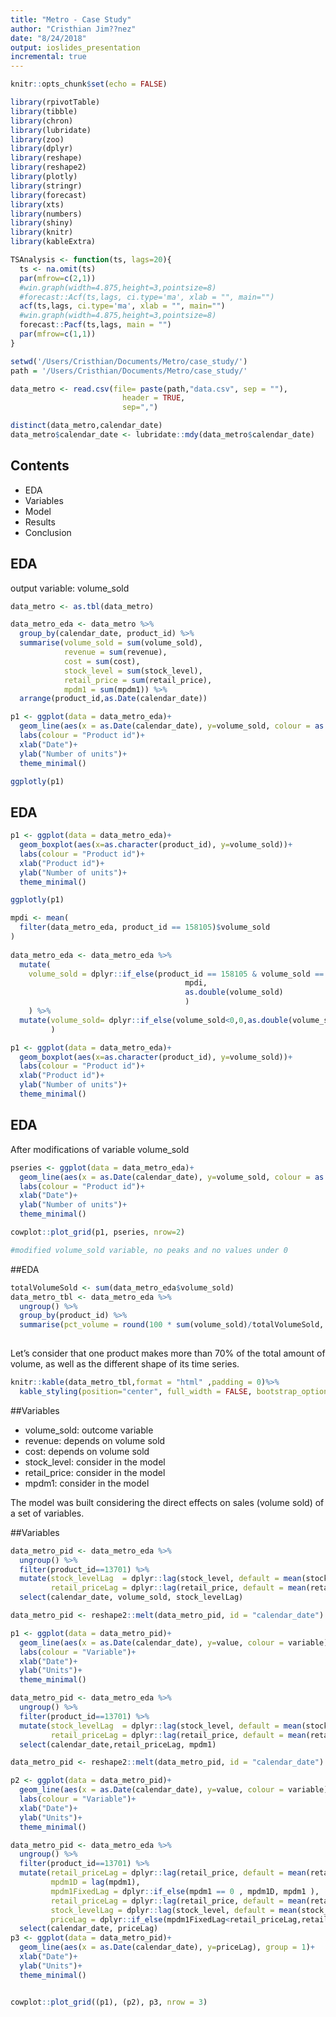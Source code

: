 ```yaml
---
title: "Metro - Case Study"
author: "Cristhian Jim??nez"
date: "8/24/2018"
output: ioslides_presentation
incremental: true
---
```


```r
knitr::opts_chunk$set(echo = FALSE)

library(rpivotTable)
library(tibble)
library(chron)
library(lubridate)
library(zoo)
library(dplyr)
library(reshape)
library(reshape2)
library(plotly)
library(stringr)
library(forecast)
library(xts)
library(numbers)
library(shiny)
library(knitr)
library(kableExtra)

TSAnalysis <- function(ts, lags=20){
  ts <- na.omit(ts)
  par(mfrow=c(2,1))
  #win.graph(width=4.875,height=3,pointsize=8)
  #forecast::Acf(ts,lags, ci.type='ma', xlab = "", main="")
  acf(ts,lags, ci.type='ma', xlab = "", main="")
  #win.graph(width=4.875,height=3,pointsize=8)
  forecast::Pacf(ts,lags, main = "")
  par(mfrow=c(1,1))
}

setwd('/Users/Cristhian/Documents/Metro/case_study/')
path = '/Users/Cristhian/Documents/Metro/case_study/'

data_metro <- read.csv(file= paste(path,"data.csv", sep = ""),
                         header = TRUE, 
                         sep=",")

distinct(data_metro,calendar_date)
data_metro$calendar_date <- lubridate::mdy(data_metro$calendar_date)
```

## Contents

- EDA 
- Variables
- Model
- Results
- Conclusion


## EDA 
output variable: volume_sold
```r
data_metro <- as.tbl(data_metro)

data_metro_eda <- data_metro %>%
  group_by(calendar_date, product_id) %>%
  summarise(volume_sold = sum(volume_sold),
            revenue = sum(revenue),
            cost = sum(cost),
            stock_level = sum(stock_level),
            retail_price = sum(retail_price),
            mpdm1 = sum(mpdm1)) %>%
  arrange(product_id,as.Date(calendar_date))

p1 <- ggplot(data = data_metro_eda)+
  geom_line(aes(x = as.Date(calendar_date), y=volume_sold, colour = as.character(product_id)))+
  labs(colour = "Product id")+
  xlab("Date")+
  ylab("Number of units")+
  theme_minimal()

```



```r
ggplotly(p1) 

```

## EDA 

```r
p1 <- ggplot(data = data_metro_eda)+
  geom_boxplot(aes(x=as.character(product_id), y=volume_sold))+
  labs(colour = "Product id")+
  xlab("Product id")+
  ylab("Number of units")+
  theme_minimal()
```
```r
ggplotly(p1)

```
```r

mpdi <- mean(
  filter(data_metro_eda, product_id == 158105)$volume_sold
)
 
data_metro_eda <- data_metro_eda %>%
  mutate(
    volume_sold = dplyr::if_else(product_id == 158105 & volume_sold == 4909,
                                       mpdi,
                                       as.double(volume_sold)
                                       )
    ) %>%
  mutate(volume_sold= dplyr::if_else(volume_sold<0,0,as.double(volume_sold))
         )

p1 <- ggplot(data = data_metro_eda)+
  geom_boxplot(aes(x=as.character(product_id), y=volume_sold))+
  labs(colour = "Product id")+
  xlab("Product id")+
  ylab("Number of units")+
  theme_minimal()

```

## EDA
After modifications of variable volume_sold

```r

pseries <- ggplot(data = data_metro_eda)+
  geom_line(aes(x = as.Date(calendar_date), y=volume_sold, colour = as.character(product_id)))+
  labs(colour = "Product id")+
  xlab("Date")+
  ylab("Number of units")+
  theme_minimal()

cowplot::plot_grid(p1, pseries, nrow=2)

#modified volume_sold variable, no peaks and no values under 0
```


##EDA

```r
totalVolumeSold <- sum(data_metro_eda$volume_sold)
data_metro_tbl <- data_metro_eda %>%
  ungroup() %>%
  group_by(product_id) %>%
  summarise(pct_volume = round(100 * sum(volume_sold)/totalVolumeSold, 2) )
  
```
Let's consider that one product makes more than 70% of the total amount of volume, as well as the different shape of its time series.

```r

knitr::kable(data_metro_tbl,format = "html" ,padding = 0)%>%
  kable_styling(position="center", full_width = FALSE, bootstrap_options = "striped")
```

##Variables

- volume_sold: outcome variable
- revenue: depends on volume sold
- cost: depends on volume sold
- stock_level: consider in the model
- retail_price: consider in the model
- mpdm1: consider in the model


The model was built considering the direct effects on sales (volume sold) of a set of variables.

##Variables
```r

data_metro_pid <- data_metro_eda %>%
  ungroup() %>%
  filter(product_id==13701) %>%
  mutate(stock_levelLag  = dplyr::lag(stock_level, default = mean(stock_level)),
         retail_priceLag = dplyr::lag(retail_price, default = mean(retail_price))) %>%
  select(calendar_date, volume_sold, stock_levelLag)

data_metro_pid <- reshape2::melt(data_metro_pid, id = "calendar_date")

p1 <- ggplot(data = data_metro_pid)+
  geom_line(aes(x = as.Date(calendar_date), y=value, colour = variable))+
  labs(colour = "Variable")+
  xlab("Date")+
  ylab("Units")+
  theme_minimal()

data_metro_pid <- data_metro_eda %>%
  ungroup() %>%
  filter(product_id==13701) %>%
  mutate(stock_levelLag  = dplyr::lag(stock_level, default = mean(stock_level)),
         retail_priceLag = dplyr::lag(retail_price, default = mean(retail_price))) %>%
  select(calendar_date,retail_priceLag, mpdm1)

data_metro_pid <- reshape2::melt(data_metro_pid, id = "calendar_date")

p2 <- ggplot(data = data_metro_pid)+
  geom_line(aes(x = as.Date(calendar_date), y=value, colour = variable))+
  labs(colour = "Variable")+
  xlab("Date")+
  ylab("Units")+
  theme_minimal()

```
```r

data_metro_pid <- data_metro_eda %>%
  ungroup() %>%
  filter(product_id==13701) %>%
  mutate(retail_priceLag = dplyr::lag(retail_price, default = mean(retail_price)),
         mpdm1D = lag(mpdm1),
         mpdm1FixedLag = dplyr::if_else(mpdm1 == 0 , mpdm1D, mpdm1 ),
         retail_priceLag = dplyr::lag(retail_price, default = mean(retail_price)),
         stock_levelLag = dplyr::lag(stock_level, default = mean(stock_level)),
         priceLag = dplyr::if_else(mpdm1FixedLag<retail_priceLag,retail_priceLag,mpdm1FixedLag))%>%
  select(calendar_date, priceLag)
p3 <- ggplot(data = data_metro_pid)+
  geom_line(aes(x = as.Date(calendar_date), y=priceLag), group = 1)+
  xlab("Date")+
  ylab("Units")+
  theme_minimal()


cowplot::plot_grid((p1), (p2), p3, nrow = 3)


```


